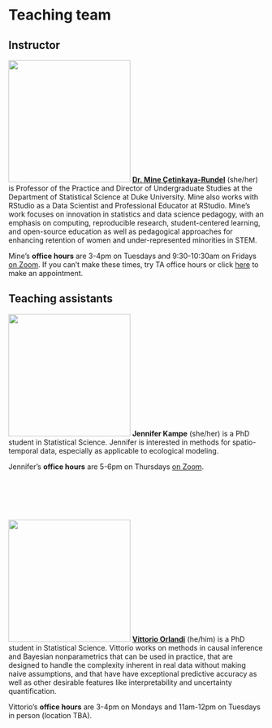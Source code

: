 # Teaching team

## Instructor

<img src="images/mine.png" class="cover" width="240" height="240"/> [**Dr. Mine Çetinkaya-Rundel**](http://mine-cr.com/) (she/her) is Professor of the Practice and Director of Undergraduate Studies at the Department of Statistical Science at Duke University.
Mine also works with RStudio as a Data Scientist and Professional Educator at RStudio.
Mine's work focuses on innovation in statistics and data science pedagogy, with an emphasis on computing, reproducible research, student-centered learning, and open-source education as well as pedagogical approaches for enhancing retention of women and under-represented minorities in STEM.

Mine's **office hours** are 3-4pm on Tuesdays and 9:30-10:30am on Fridays [on Zoom](https://sakai.duke.edu/portal/site/8bb9612c-0cec-4245-bb50-14e2db668ed4/page/e742f0bb-aa55-4bd5-8aaf-ab50c01fc332).
If you can't make these times, try TA office hours or click [here](https://outlook.office365.com/owa/calendar/mc301@duke.edu/pbp/) to make an appointment.

## Teaching assistants

<img src="images/jennifer.png" class="cover" width="240" height="240"/> **Jennifer Kampe** (she/her) is a PhD student in Statistical Science.
Jennifer is interested in methods for spatio-temporal data, especially as applicable to ecological modeling.

Jennifer's **office hours** are 5-6pm on Thursdays [on Zoom](https://sakai.duke.edu/portal/site/8bb9612c-0cec-4245-bb50-14e2db668ed4/page/e742f0bb-aa55-4bd5-8aaf-ab50c01fc332).

<br><br><br><br>

<img src="images/vittorio.png" class="cover" width="240" height="240"/> [**Vittorio Orlandi**](https://vittorioorlandi.github.io/) (he/him) is a PhD student in Statistical Science.
Vittorio works on methods in causal inference and Bayesian nonparametrics that can be used in practice, that are designed to handle the complexity inherent in real data without making naive assumptions, and that have have exceptional predictive accuracy as well as other desirable features like interpretability and uncertainty quantification.

Vittorio's **office hours** are 3-4pm on Mondays and 11am-12pm on Tuesdays in person (location TBA).
